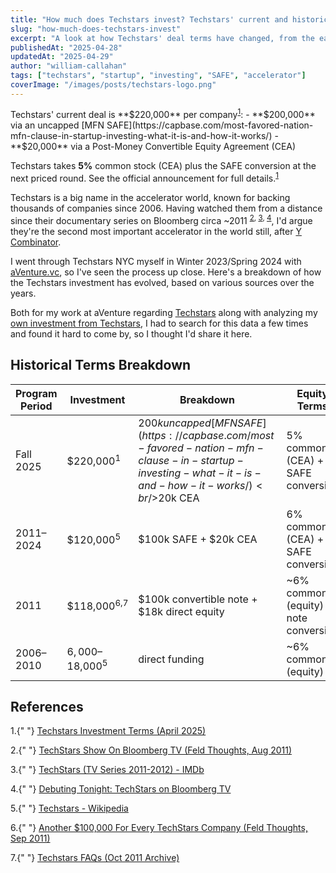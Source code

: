 ```yaml
---
title: "How much does Techstars invest? Techstars' current and historical investment terms for startups"
slug: "how-much-does-techstars-invest"
excerpt: "A look at how Techstars' deal terms have changed, from the early days to the current $220k offer."
publishedAt: "2025-04-28"
updatedAt: "2025-04-29"
author: "william-callahan"
tags: ["techstars", "startup", "investing", "SAFE", "accelerator"]
coverImage: "/images/posts/techstars-logo.png"
---
```


<BackgroundInfo title="Update (April 28, 2025): Current Techstars Investment Terms">
Techstars' current deal is **$220,000** per company<sup><a href="#ref1">1</a></sup>:
- **$200,000** via an uncapped [MFN SAFE](https://capbase.com/most-favored-nation-mfn-clause-in-startup-investing-what-it-is-and-how-it-works/)
- **$20,000** via a Post-Money Convertible Equity Agreement (CEA)

Techstars takes **5%** common stock (CEA) plus the SAFE conversion at the next priced round. See the official announcement for full details.<sup><a href="#ref1">1</a></sup>

</BackgroundInfo>

Techstars is a big name in the accelerator world, known for backing thousands of companies since 2006. Having watched them from a distance since their documentary series on Bloomberg circa ~2011 <sup><a href="#ref2">2</a>, <a href="#ref3">3</a>, <a href="#ref4">4</a></sup>, I'd argue they're the second most important accelerator in the world still, after [Y Combinator](https://ycombinator.com/).

I went through Techstars NYC myself in Winter 2023/Spring 2024 with [aVenture.vc](https://aventure.vc), so I've seen the process up close. Here's a breakdown of how the Techstars investment has evolved, based on various sources over the years.

Both for my work at aVenture regarding [Techstars](https://aventure.vc/investors/firms/techstars-boulder-co-us) along with analyzing my [own investment from Techstars](https://aventure.vc/companies/aventure-venture-capital-san-francisco-ca-usa), I had to search for this data a few times and found it hard to come by, so I thought I'd share it here.

## Historical Terms Breakdown

| Program Period | Investment                 | Breakdown                                                                                                                                    | Equity Terms                          | Notes                                                                                                                                        |
| -------------- | -------------------------- | -------------------------------------------------------------------------------------------------------------------------------------------- | ------------------------------------- | -------------------------------------------------------------------------------------------------------------------------------------------- |
| Fall 2025      | $220,000<sup>1</sup>       | $200k uncapped [MFN SAFE](https://capbase.com/most-favored-nation-mfn-clause-in-startup-investing-what-it-is-and-how-it-works/)<br/>$20k CEA | 5% common (CEA) + SAFE conversion     | Uncapped [MFN SAFE](https://capbase.com/most-favored-nation-mfn-clause-in-startup-investing-what-it-is-and-how-it-works/), CEA for 5% common |
| 2011–2024      | $120,000<sup>5</sup>       | $100k SAFE + $20k CEA                                                                                                                        | 6% common (CEA) + SAFE conversion     | SAFE cap typically $10M; 20% discount                                                                                                        |
| 2011           | $118,000<sup>6,7</sup>     | $100k convertible note + $18k direct equity                                                                                                  | ~6% common (equity) + note conversion | Note converts at next priced round                                                                                                           |
| 2006–2010      | $6,000–$18,000<sup>5</sup> | direct funding                                                                                                                               | ~6% common (equity)                   | Varies by year and location                                                                                                                  |

## References

<div id="references">

<p id="ref1" className="text-sm my-1.5">
  1.{" "}
  <a href="https://www.techstars.com/newsroom/investment-terms" target="_blank">
    Techstars Investment Terms (April 2025)
  </a>
</p>
<p id="ref2" className="text-sm my-1.5">
  2.{" "}
  <a href="https://feld.com/archives/2011/08/techstars-show-on-bloomberg-tv/" target="_blank">
    TechStars Show On Bloomberg TV (Feld Thoughts, Aug 2011)
  </a>
</p>
<p id="ref3" className="text-sm my-1.5">
  3.{" "}
  <a href="https://www.imdb.com/title/tt2421922/" target="_blank">
    TechStars (TV Series 2011-2012) - IMDb
  </a>
</p>
<p id="ref4" className="text-sm my-1.5">
  4.{" "}
  <a href="https://www.bloomberg.com/company/press/debuting-tonight-techstars-on-bloomberg-tv/" target="_blank">
    Debuting Tonight: TechStars on Bloomberg TV
  </a>
</p>
<p id="ref5" className="text-sm my-1.5">
  5.{" "}
  <a href="https://en.wikipedia.org/wiki/Techstars" target="_blank">
    Techstars - Wikipedia
  </a>
</p>
<p id="ref6" className="text-sm my-1.5">
  6.{" "}
  <a href="https://feld.com/archives/2011/09/another-100000-for-every-techstars-company/" target="_blank">
    Another $100,000 For Every TechStars Company (Feld Thoughts, Sep 2011)
  </a>
</p>
<p id="ref7" className="text-sm my-1.5">
  7.{" "}
  <a href="https://web.archive.org/web/20111015034430/http://www.techstars.com/program/faqs/" target="_blank">
    Techstars FAQs (Oct 2011 Archive)
  </a>
</p>

</div>
